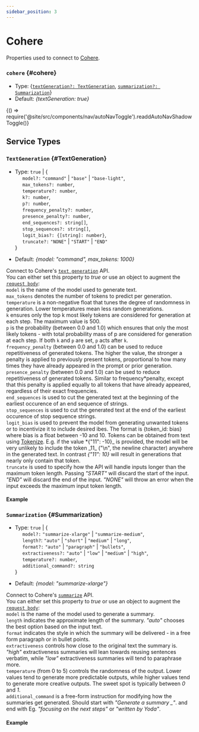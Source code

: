```yaml
---
sidebar_position: 3
---
```


# Cohere

Properties used to connect to [Cohere](https://docs.cohere.com/docs).

### `cohere` {#cohere}

- Type: {[`textGeneration?: TextGeneration`](HERE), [`summarization?: Summarization`](HERE)}
- Default: _{textGeneration: true}_


<BrowserOnly>{() => require('@site/src/components/nav/autoNavToggle').readdAutoNavShadowToggle()}</BrowserOnly>

## Service Types

### `TextGeneration` {#TextGeneration}

- Type: `true` | {<br />
  &nbsp;&nbsp;&nbsp;&nbsp; `model?:` `"command"` | `"base"` | `"base-light"`, <br />
  &nbsp;&nbsp;&nbsp;&nbsp; `max_tokens?: number`, <br />
  &nbsp;&nbsp;&nbsp;&nbsp; `temperature?: number`, <br />
  &nbsp;&nbsp;&nbsp;&nbsp; `k?: number`, <br />
  &nbsp;&nbsp;&nbsp;&nbsp; `p?: number`, <br />
  &nbsp;&nbsp;&nbsp;&nbsp; `frequency_penalty?: number`, <br />
  &nbsp;&nbsp;&nbsp;&nbsp; `presence_penalty?: number`, <br />
  &nbsp;&nbsp;&nbsp;&nbsp; `end_sequences?: string[]`, <br />
  &nbsp;&nbsp;&nbsp;&nbsp; `stop_sequences?: string[]`, <br />
  &nbsp;&nbsp;&nbsp;&nbsp; `logit_bias?: {[string]: number}`, <br />
  &nbsp;&nbsp;&nbsp;&nbsp; `truncate?:` `"NONE"` | `"START"` | `"END"` <br />
  }

- Default: _{model: "command", max_tokens: 1000}_

Connect to Cohere's [`text generation`](https://docs.cohere.com/docs/intro-text-generation) API. <br />
You can either set this property to _true_ or use an object to augment the [`request body`](https://docs.cohere.com/reference/generate): <br />
`model` is the name of the model used to generate text. <br />
`max_tokens` denotes the number of tokens to predict per generation. <br />
`temperature` is a non-negative float that tunes the degree of randomness in generation. Lower temperatures mean less random generations. <br />
`k` ensures only the top k most likely tokens are considered for generation at each step. The maximum value is 500. <br />
`p` is the probability (between 0.0 and 1.0) which ensures that only the most likely tokens - with total probability mass of p are considered for generation at each step. If both `k` and `p` are set, `p` acts after `k`. <br />
`frequency_penalty` (between 0.0 and 1.0) can be used to reduce repetitiveness of generated tokens. The higher the value, the stronger a penalty is applied to previously present tokens, proportional to how many times they have already appeared in the prompt or prior generation. <br />
`presence_penalty` (between 0.0 and 1.0) can be used to reduce repetitiveness of generated tokens. Similar to frequency*penalty, except that this penalty is applied equally to all tokens that have already appeared, regardless of their exact frequencies. <br />
`end_sequences` is used to cut the generated text at the beginning of the earliest occurence of an end sequence of strings. <br />
`stop_sequences` is used to cut the generated text at the end of the earliest occurence of stop sequence strings. <br />
`logit_bias` is used to prevent the model from generating unwanted tokens or to incentivize it to include desired ibes. The format is {token_id: bias} where bias is a float between -10 and 10. Tokens can be obtained from text using [Tokenize](https://docs.cohere.com/reference/tokenize). E.g. if the value *{"11": -10}_ is provided, the model will be very unlikely to include the token \_11_ ("\n", the newline character) anywhere in the generated text. In contrast _{"11": 10}_ will result in generations that nearly only contain that token. <br />
`truncate` is used to specify how the API will handle inputs longer than the maximum token length. Passing _"START"_ will discard the start of the input. _"END"_ will discard the end of the input. _"NONE"_ will throw an error when the input exceeds the maximum input token length. <br />

#### Example

<ContainersKeyToggle>
  <ComponentContainer>
    <DeepChatBrowser
      existingService={{
        cohere: {
          key: 'placeholder key',
          textGeneration: {model: 'command'},
        },
      }}
    ></DeepChatBrowser>
  </ComponentContainer>
  <ComponentContainer>
    <DeepChatBrowser
      existingService={{
        cohere: {
          textGeneration: {model: 'command'},
        },
      }}
    ></DeepChatBrowser>
  </ComponentContainer>
</ContainersKeyToggle>

<LineBreak></LineBreak>

### `Summarization` {#Summarization}

- Type: `true` | {<br />
  &nbsp;&nbsp;&nbsp;&nbsp; `model?:` `"summarize-xlarge"` | `"summarize-medium"`, <br />
  &nbsp;&nbsp;&nbsp;&nbsp; `length?`: `"auto"` | `"short"` | `"medium"` | `"long"`, <br />
  &nbsp;&nbsp;&nbsp;&nbsp; `format?:` `"auto"` | `"paragraph"` | `"bullets"`, <br />
  &nbsp;&nbsp;&nbsp;&nbsp; `extractiveness?:` `"auto"` | `"low"` | `"medium"` | `"high"`, <br />
  &nbsp;&nbsp;&nbsp;&nbsp; `temperature?: number`, <br />
  &nbsp;&nbsp;&nbsp;&nbsp; `additional_command?: string` <br />
  }

- Default: _{model: "summarize-xlarge"}_

Connect to Cohere's [`summarize`](https://docs.cohere.com/docs/summarize) API. <br />
You can either set this property to _true_ or use an object to augment the [`request body`](https://docs.cohere.com/reference/summarize-2): <br />
`model` is the name of the model used to generate a summary. <br />
`length` indicates the approximate length of the summary. _"auto"_ chooses the best option based on the input text. <br />
`format` indicates the style in which the summary will be delivered - in a free form paragraph or in bullet points. <br />
`extractiveness` controls how close to the original text the summary is. _"high"_ extractiveness summaries will lean towards reusing sentences verbatim, while _"low"_ extractiveness summaries will tend to paraphrase more. <br />
`temperature` (from 0 to 5) controls the randomness of the output. Lower values tend to generate more predictable outputs, while higher values tend to generate more creative outputs. The sweet spot is typically between _0_ and _1_. <br />
`additional_command` is a free-form instruction for modifying how the summaries get generated. Should start with _"Generate a summary \_"_. and end with Eg. _"focusing on the next steps"_ or _"written by Yoda"_. <br />

#### Example

<ContainersKeyToggle>
  <ComponentContainer>
    <DeepChatBrowser
      existingService={{
        cohere: {
          key: 'placeholder key',
          summarization: {model: 'summarize-xlarge'},
        },
      }}
    ></DeepChatBrowser>
  </ComponentContainer>
  <ComponentContainer>
    <DeepChatBrowser
      existingService={{
        cohere: {
          summarization: {model: 'summarize-xlarge'},
        },
      }}
    ></DeepChatBrowser>
  </ComponentContainer>
</ContainersKeyToggle>
